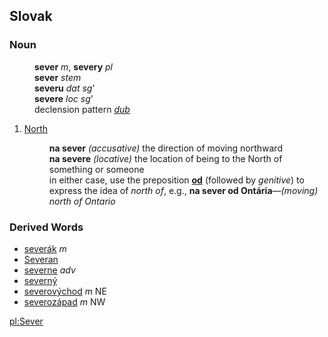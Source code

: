 == Slovak ==
=== Noun ===
:'''sever''' ''m'', '''severy''' ''pl''
:'''sever''' ''stem''
:'''severu''' ''dat sg'''
:'''severe''' ''loc sg'''
:declension pattern ''[[Slovak declension pattern dub|dub]]''
# [[North]]
#: '''na sever''' ''(accusative)'' the direction of moving northward
#: '''na severe''' ''(locative)'' the location of being to the North of something or someone
#: in either case, use the preposition '''[[od#Slovak|od]]''' (followed by ''genitive'') to express the idea of ''north of'', e.g., '''na sever od Ontária'''&mdash;''(moving) north of Ontario''
=== Derived Words ===
* [[severák]] ''m''
* [[Severan]]
* [[severne]] ''adv''
* [[severný]]
* [[severovýchod]] ''m'' NE
* [[severozápad]] ''m'' NW

[[pl:Sever]]